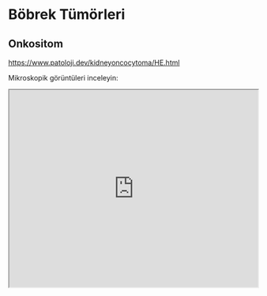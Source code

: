 # Böbrek Tümörleri

## Onkositom

<https://www.patoloji.dev/kidneyoncocytoma/HE.html>

Mikroskopik görüntüleri inceleyin:

<iframe src="https://www.patoloji.dev/kidneyoncocytoma/HE.html" style="height:400px;width:100%;" data-external="1">

</iframe>
